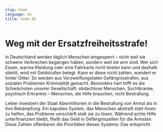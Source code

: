 ```yaml
---
slug: home
language: de
title: Home DE
---
```

# Weg mit der Ersatzfreiheitsstrafe!
In Deutschland werden täglich Menschen eingesperrt – nicht weil sie schwere Verbrechen begangen haben, sondern weil sie arm sind. Wer sich Essen, warme Kleidung oder eine Fahrkarte nicht leisten kann und deshalb stiehlt, wird mit Geldstrafen belegt. Kann er diese nicht zahlen, wandert er hinter Gitter. So werden aus Verzweiflungstaten Gefängnisstrafen, aus sozialen Problemen Kriminalität gemacht. Besonders hart trifft es die Schwächsten unserer Gesellschaft: obdachlose Menschen, Suchtkranke, psychisch Erkrankte – Menschen, die Hilfe brauchen, nicht Bestrafung.
<div className="responsive-row">
<CountingAnimation targetNumber={56000} prefix=">" topText="Pro Jahr" bottomText="Ersatzfreiheitsstrafen" duration={5000}/> 
<CountingAnimation targetNumber={56000 * 30 / 365} prefix=">" postfix=" Jahre" topText="Insgesamt" bottomText="Haftzeit" duration={7000}/> 
</div>
Lieber investiert der Staat Abermillionen in die Bestrafung von Armut als in ihre Bekämpfung. Ein kaputtes System, das Menschen abstraft statt ihnen zu helfen, das Probleme verschärft statt sie zu lösen. Während echte Hilfe unterfinanziert bleibt, fließt das Geld in Gefängniszellen für die Ärmsten. Diese Zahlen offenbaren die Prioritäten dieses Systems:
<CountingAnimation targetNumber={56000 * 30 * 200} abbreviate prefix=">" postfix=" €" bottomText="Haftkosten" duration={8000} /> 
<span style={{ textAlign: 'center', display: 'block', margin: '1rem 0' }}>Das entspricht</span>
<div className="responsive-row">
<CountingAnimation targetNumber={56000 * 30 * 200 / 64} abbreviate prefix=">" topText=" " bottomText="Deutschlandtickets" duration={8000} /> 
<CountingAnimation targetNumber={56000 * 30 * 200 / 40000} abbreviate prefix=">" topText=" " bottomText="Lehrerjahresgehälter" duration={9000} /> 
</div>
<div className="responsive-row" style={{marginTop: '2rem'}}>
<CountingAnimation targetNumber={56000 * 30 * 200 / 2} abbreviate prefix=">" bottomText="Tafelmahlzeiten" duration={9000} /> 
<CountingAnimation targetNumber={56000 * 30 * 200 / (800 * 12)} abbreviate prefix=">" postfix=" Jahre" topText="" bottomText="Durchschnittsmiete" duration={8000} /> 
</div>